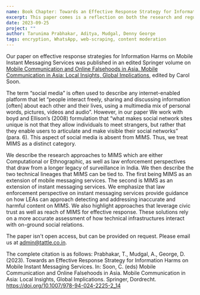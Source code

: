 ```yaml
---
name: Book Chapter: Towards an Effective Response Strategy for Information Harms on Mobile Instant Messaging Services
excerpt: This paper comes is a reflection on both the research and regulatory landscape where MIMS are treated as either platforms for open communication or private communication. MIMS strongly challenge the public/private distinction. By placing MIMS such as WhatsApp at the intersection of two technical lineages- that of Mobile Messaging Services and of Instant Messaging Services (such as ICQ and IRC), we try to glean lessons from both.
date: 2023-09-25
project: ""
author: Tarunima Prabhakar, Aditya, Mudgal, Denny George
tags: encryption, WhatsApp, web-scraping, content moderation
---
```

Our paper on effective response strategies for Information Harms on Mobile Instant Messaging Services was published in an edited Springer volume on [Mobile Communication and Online Falsehoods in Asia. Mobile Communication in Asia: Local Insights, Global Implications](https://link.springer.com/chapter/10.1007/978-94-024-2225-2_14#citeas), edited by Carol Soon. 


The term “social media” is often used to describe any internet-enabled platform that let “people interact freely, sharing and discussing information [often] about each other and their lives, using a multimedia mix of personal words, pictures, videos and audio”. However, in our paper We work with boyd and Ellison’s (2008) formulation that “what makes social network sites unique is not that they allow individuals to meet strangers, but rather that they enable users to articulate and make visible their social networks” (para. 6). This aspect of social media is absent from MIMS. Thus, we treat MIMS as a distinct category. 

We describe the research approaches to MIMS which are either Computational or Ethnographic, as well as law enforcement perspectives that draw from a longer legacy of surveillance in India. We then describe the two technical lineages that MIMS can be tied to. The first being MIMS as an extension of mobile messaging services. The second is MIMS as an extension of instant messaging services. We emphasize that law enforcement perspective on instant messaging services provide guidance on how LEAs can approach detecting and addressing inaccurate and harmful content on MIMS. We also highlight approaches that leverage civic trust as well as reach of MIMS for effective response. These solutions rely on a more accurate assessment of how technical infrastructures interact with on-ground social relations.

The paper isn't open access, but can be provided on request. Please email us at admin@tattle.co.in. 

The complete citation is as follows:
Prabhakar, T., Mudgal, A., George, D. (2023). Towards an Effective Response Strategy for Information Harms on Mobile Instant Messaging Services. In: Soon, C. (eds) Mobile Communication and Online Falsehoods in Asia. Mobile Communication in Asia: Local Insights, Global Implications. Springer, Dordrecht. https://doi.org/10.1007/978-94-024-2225-2_14
